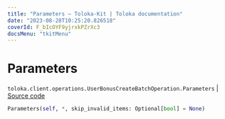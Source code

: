 ```yaml
---
title: "Parameters — Toloka-Kit | Toloka documentation"
date: "2023-08-28T10:25:20.826518"
coverId: F_bIcOYF9yjrxkPZrXc3
docsMenu: "tkitMenu"
---
```


# Parameters

`toloka.client.operations.UserBonusCreateBatchOperation.Parameters` | [Source code](https://github.com/Toloka/toloka-kit/blob/v1.2.1/src/client/operations.py#L396)

```python
Parameters(self, *, skip_invalid_items: Optional[bool] = None)
```